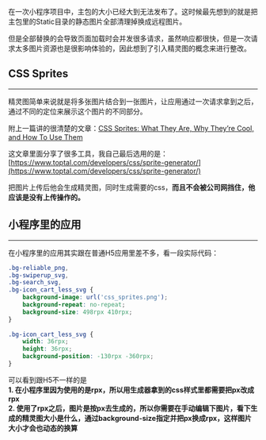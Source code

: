 在一次小程序项目中，主包的大小已经大到无法发布了。这时候最先想到的就是把主包里的Static目录的静态图片全部清理掉换成远程图片。

但是全部替换的会导致页面加载时会并发很多请求，虽然响应都很快，但是一次请求太多图片资源也是很影响体验的，因此想到了引入精灵图的概念来进行整改。

## CSS Sprites
---------------------------

精灵图简单来说就是将多张图片结合到一张图片，让应用通过一次请求拿到之后，通过不同的定位来展示这个图片的不同部分。

附上一篇讲的很清楚的文章：[CSS Sprites: What They Are, Why They’re Cool, and How To Use Them](https://css-tricks.com/css-sprites/)

这文章里面分享了很多工具，我自己最后选用的是：[https://www.toptal.com/developers/css/sprite-generator/](https://www.toptal.com/developers/css/sprite-generator/)

把图片上传后他会生成精灵图，同时生成需要的css，**而且不会被公司网挡住，他应该是没有上传操作的。**

## 小程序里的应用
---------------------------------------------------------------------------

在小程序里的应用其实跟在普通H5应用里差不多，看一段实际代码：

```css
.bg-reliable_png,
.bg-swiperup_svg,
.bg-search_svg,
.bg-icon_cart_less_svg {
    background-image: url('css_sprites.png');
    background-repeat: no-repeat;
    background-size: 498rpx 410rpx;
}
 
.bg-icon_cart_less_svg {
    width: 36rpx;
    height: 36rpx;
    background-position: -130rpx -360rpx;
}
```
可以看到跟H5不一样的是  
**1\. 在小程序里因为使用的是rpx，所以用生成器拿到的css样式里都需要把px改成rpx  
2\. 使用了rpx之后，图片是按px去生成的，所以你需要在手动编辑下图片，看下生成的精灵图大小是什么，通过background-size指定并把px换成rpx，这样图片大小才会也动态的换算**
